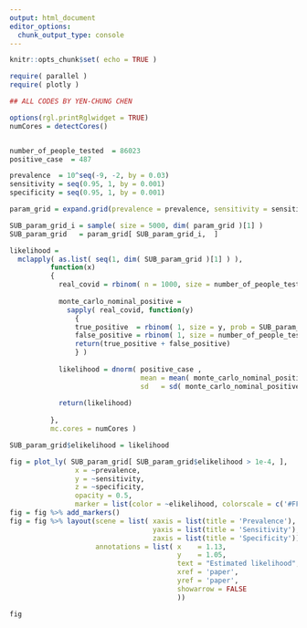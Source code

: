 ```yaml
---
output: html_document
editor_options: 
  chunk_output_type: console
---
```


```r
knitr::opts_chunk$set( echo = TRUE )

require( parallel )
require( plotly )

```



```r


## ALL CODES BY YEN-CHUNG CHEN

options(rgl.printRglwidget = TRUE)
numCores = detectCores()


number_of_people_tested  = 86023
positive_case  = 487

prevalence  = 10^seq(-9, -2, by = 0.03)
sensitivity = seq(0.95, 1, by = 0.001)
specificity = seq(0.95, 1, by = 0.001)

param_grid = expand.grid(prevalence = prevalence, sensitivity = sensitivity, specificity = specificity)

SUB_param_grid_i = sample( size = 5000, dim( param_grid )[1] )
SUB_param_grid   = param_grid[ SUB_param_grid_i,  ]

likelihood = 
  mclapply( as.list( seq(1, dim( SUB_param_grid )[1] ) ),
          function(x)
          {
            real_covid = rbinom( n = 1000, size = number_of_people_tested, prob = SUB_param_grid[x,1] )  
            
            monte_carlo_nominal_positive = 
              sapply( real_covid, function(y) 
                {
                true_positive  = rbinom( 1, size = y, prob = SUB_param_grid[x,3] )
                false_positive = rbinom( 1, size = number_of_people_tested - y, prob = 1 - SUB_param_grid[x,3] )
                return(true_positive + false_positive)
                } )
            
            likelihood = dnorm( positive_case ,
                                mean = mean( monte_carlo_nominal_positive ),
                                sd   = sd( monte_carlo_nominal_positive ))
            
            return(likelihood)
            
          }, 
          mc.cores = numCores )

SUB_param_grid$elikelihood = likelihood


```

```r


fig = plot_ly( SUB_param_grid[ SUB_param_grid$elikelihood > 1e-4, ], 
                x = ~prevalence, 
                y = ~sensitivity, 
                z = ~specificity, 
                opacity = 0.5,
                marker = list(color = ~elikelihood, colorscale = c('#FFE1A1', '#683531'), showscale = TRUE))
fig = fig %>% add_markers()
fig = fig %>% layout(scene = list( xaxis = list(title = 'Prevalence'),
                                   yaxis = list(title = 'Sensitivity'),
                                   zaxis = list(title = 'Specificity')),
                     annotations = list( x    = 1.13,
                                         y    = 1.05,
                                         text = "Estimated likelihood",
                                         xref = 'paper',
                                         yref = 'paper',
                                         showarrow = FALSE
                                         ))

fig
```



                   
                   

